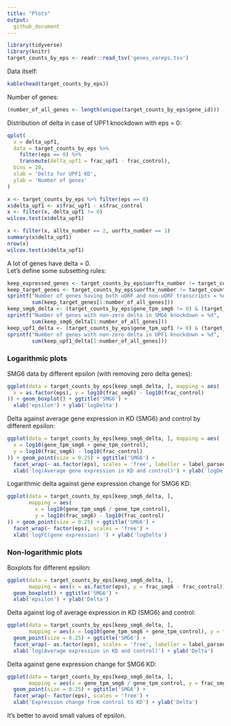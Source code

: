 ```yaml
---
title: "Plots"
output:
  github_document
---
```


```r
library(tidyverse)
library(knitr)
target_counts_by_eps <- readr::read_tsv('genes_vareps.tsv')
```

Data itself:

```r
kable(head(target_counts_by_eps))
```

Number of genes:

```r
(number_of_all_genes <- length(unique(target_counts_by_eps$gene_id)))
```

Distribution of delta in case of UPF1 knockdown with eps = 0:

```r
qplot(
  x = delta_upf1,
  data = target_counts_by_eps %>%
    filter(eps == 0) %>%
    transmute(delta_upf1 = frac_upf1 - frac_control),
  bins = 20,
  xlab = 'Delta for UPF1 KD',
  ylab = 'Number of genes'
)
```

```r
x <- target_counts_by_eps %>% filter(eps == 0)
x$delta_upf1 <- x$frac_upf1 - x$frac_control
x <- filter(x, delta_upf1 != 0)
wilcox.test(x$delta_upf1)
```

```r
x <- filter(x, alltx_number == 2, uorftx_number == 1)
summary(x$delta_upf1)
nrow(x)
wilcox.test(x$delta_upf1)
```

A lot of genes have delta = 0.  
Let's define some subsetting rules:

```r
keep_expressed_genes <- target_counts_by_eps$uorftx_number != target_counts_by_eps$alltx_number
keep_target_genes <- target_counts_by_eps$uorftx_number != target_counts_by_eps$alltx_number
sprintf("Number of genes having both uORF and non-uORF transcripts = %d",
        sum(keep_target_genes[1:number_of_all_genes]))
keep_smg6_delta <- (target_counts_by_eps$gene_tpm_smg6 != 0) & (target_counts_by_eps$frac_smg6 != target_counts_by_eps$frac_control)
sprintf("Number of genes with non-zero delta in SMG6 knockdown = %d",
        sum(keep_smg6_delta[1:number_of_all_genes]))
keep_upf1_delta <- (target_counts_by_eps$gene_tpm_upf1 != 0) & (target_counts_by_eps$frac_upf1 != target_counts_by_eps$frac_control)
sprintf("Number of genes with non-zero delta in UPF1 knockdown = %d",
        sum(keep_upf1_delta[1:number_of_all_genes]))
```

### Logarithmic plots

SMG6 data by different epsilon (with removing zero delta genes):

```r
ggplot(data = target_counts_by_eps[keep_smg6_delta, ], mapping = aes(
  x = as.factor(eps), y = log10(frac_smg6) - log10(frac_control)
)) + geom_boxplot() + ggtitle('SMG6') + 
  xlab('epsilon') + ylab('logDelta')
```

Delta against average gene expression in KD (SMG6) and control by different epsilon:

```r
ggplot(data = target_counts_by_eps[keep_smg6_delta, ], mapping = aes(
  x = log10(gene_tpm_smg6 + gene_tpm_control),
  y = log10(frac_smg6) - log10(frac_control)
)) + geom_point(size = 0.25) + ggtitle('SMG6') +
  facet_wrap(~ as.factor(eps), scales = 'free', labeller = label_parsed) + 
  xlab('log(Average gene expression in KD and control)') + ylab('logDelta')
```

Logarithmic delta against gene expression change for SMG6 KD:

```r
ggplot(data = target_counts_by_eps[keep_smg6_delta, ], 
       mapping = aes(
         x = log10(gene_tpm_smg6 / gene_tpm_control),
         y = log10(frac_smg6) - log10(frac_control)
)) + geom_point(size = 0.25) + ggtitle('SMG6') +
  facet_wrap(~ factor(eps), scales = 'free') + 
  xlab('logFC(gene expression) ') + ylab('logDelta')
```

### Non-logarithmic plots

Boxplots for different epsilon:

```r
ggplot(data = target_counts_by_eps[keep_smg6_delta, ],
       mapping = aes(x = as.factor(eps), y = frac_smg6 - frac_control)) +
  geom_boxplot() + ggtitle('SMG6') + 
  xlab('epsilon') + ylab('Delta')
```

Delta against log of average expression in KD (SMG6) and control:

```r
ggplot(data = target_counts_by_eps[keep_smg6_delta, ],
       mapping = aes(x = log10(gene_tpm_smg6 + gene_tpm_control), y = frac_smg6 - frac_control)) +
  geom_point(size = 0.25) + ggtitle('SMG6') +
  facet_wrap(~ as.factor(eps), scales = 'free', labeller = label_parsed) + 
  xlab('log(Average expression in KD and control)') + ylab('Delta')
```

Delta against gene expression change for SMG6 KD:

```r
ggplot(data = target_counts_by_eps[keep_smg6_delta, ], 
       mapping = aes(x = gene_tpm_smg6 / gene_tpm_control, y = frac_smg6 - frac_control)) +
  geom_point(size = 0.25) + ggtitle('SMG6') +
  facet_wrap(~ factor(eps), scales = 'free') + 
  xlab('Expression change from control to KD') + ylab('Delta')
```
  
It's better to avoid small values of epsilon.